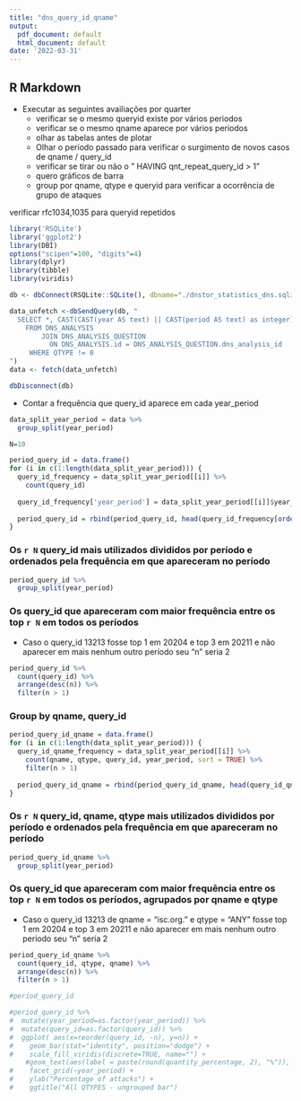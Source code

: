 ```yaml
---
title: "dns_query_id_qname"
output:
  pdf_document: default
  html_document: default
date: '2022-03-31'
---
```


## R Markdown


- Executar as seguintes availiações por quarter
  - verificar se o mesmo queryid existe por vários periodos
  - verificar se o mesmo qname aparece por vários periodos
  - olhar as tabelas antes de plotar
  - Olhar o período passado para verificar o surgimento de novos casos de qname / query_id
  - verificar se tirar ou não o " HAVING qnt_repeat_query_id > 1"
  - quero gráficos de barra
  - group por qname, qtype e queryid para verificar a ocorrência de grupo de ataques
  
verificar rfc1034,1035 para queryid repetidos


```r
library('RSQLite')
library('ggplot2')
library(DBI)
options("scipen"=100, "digits"=4)
library(dplyr)
library(tibble)
library(viridis)
```

```r
db <- dbConnect(RSQLite::SQLite(), dbname="./dnstor_statistics_dns.sqlite")

data_unfetch <-dbSendQuery(db, "  
  SELECT *, CAST(CAST(year AS text) || CAST(period AS text) as integer) as year_period
    FROM DNS_ANALYSIS
		JOIN DNS_ANALYSIS_QUESTION
		  ON DNS_ANALYSIS.id = DNS_ANALYSIS_QUESTION.dns_analysis_id
	 WHERE QTYPE != 0
")
data <- fetch(data_unfetch)

dbDisconnect(db)
```

- Contar a frequência que query_id aparece em cada year_period

```r
data_split_year_period = data %>%
  group_split(year_period)

N=10

period_query_id = data.frame()
for (i in c(1:length(data_split_year_period))) {
  query_id_frequency = data_split_year_period[[i]] %>%
    count(query_id) 
  
  query_id_frequency['year_period'] = data_split_year_period[[i]]$year_period[1]
  
  period_query_id = rbind(period_query_id, head(query_id_frequency[order(-query_id_frequency$n),], N) )
}
```

### Os `r N` query_id mais utilizados divididos por período e ordenados pela frequência em que apareceram no período

```r
period_query_id %>%
  group_split(year_period)
```


### Os query_id que apareceram com maior frequência entre os top `r N` em todos os períodos
- Caso o query_id 13213 fosse top 1 em 20204 e top 3 em 20211 e não aparecer em mais nenhum outro período seu "n" seria 2

```r
period_query_id %>%
  count(query_id) %>%
  arrange(desc(n)) %>%
  filter(n > 1)
```

### Group by qname, query_id

```r
period_query_id_qname = data.frame()
for (i in c(1:length(data_split_year_period))) {
  query_id_qname_frequency = data_split_year_period[[i]] %>%
    count(qname, qtype, query_id, year_period, sort = TRUE) %>%
    filter(n > 1)   
  
  period_query_id_qname = rbind(period_query_id_qname, head(query_id_qname_frequency, N) )
}
```


### Os `r N` query_id, qname, qtype mais utilizados divididos por período e ordenados pela frequência em que apareceram no período

```r
period_query_id_qname %>%
  group_split(year_period)
```
### Os query_id que apareceram com maior frequência entre os top `r N` em todos os períodos, agrupados por qname e qtype
- Caso o query_id 13213 de qname = "isc.org." e qtype = "ANY" fosse top 1 em 20204 e top 3 em 20211 e não aparecer em mais nenhum outro período seu "n" seria 2

```r
period_query_id_qname %>%
  count(query_id, qtype, qname) %>%
  arrange(desc(n)) %>%
  filter(n > 1)
```


```r
#period_query_id

#period_query_id %>% 
#  mutate(year_period=as.factor(year_period)) %>%
#  mutate(query_id=as.factor(query_id)) %>%
#  ggplot( aes(x=reorder(query_id, -n), y=n)) +
#    geom_bar(stat="identity", position="dodge") +
#    scale_fill_viridis(discrete=TRUE, name="") +
    #geom_text(aes(label = paste(round(quantity_percentage, 2), "%")), vjust = +0.25, ) +
#    facet_grid(~year_period) +
#    ylab("Percentage of attacks") +
#    ggtitle("All QTYPES - ungrouped bar")
```


